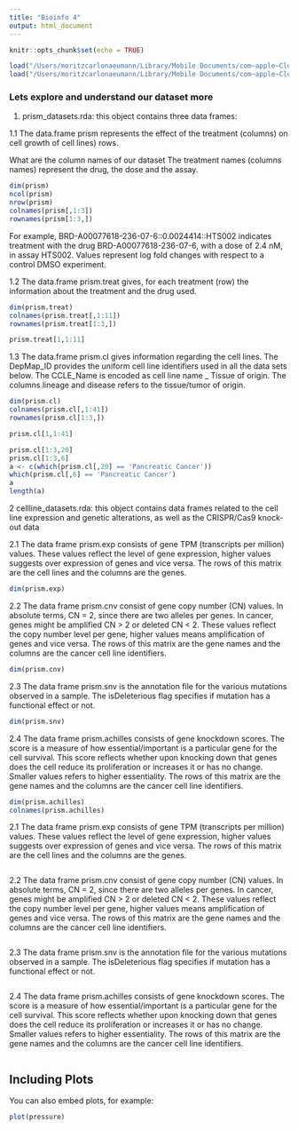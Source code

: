 ```yaml
---
title: "Bioinfo 4"
output: html_document
---
```


```r
knitr::opts_chunk$set(echo = TRUE)

load("/Users/moritzcarlonaeumann/Library/Mobile Documents/com~apple~CloudDocs/Studium/Semester/Semester 4 alles/Bioinfo 4/prism_datasets.rda")
load("/Users/moritzcarlonaeumann/Library/Mobile Documents/com~apple~CloudDocs/Studium/Semester/Semester 4 alles/Bioinfo 4/cellline_datasets.rda")

```

### Lets explore and understand our dataset more

1. prism_datasets.rda: this object contains three data frames:

1.1 The data.frame prism represents the effect of the treatment (columns) on cell growth of cell lines) rows. 

What are the column names of our dataset
The treatment names (columns names) represent the drug, the dose and the assay.

```r
dim(prism)
ncol(prism)
nrow(prism)
colnames(prism[,1:3]) 
rownames(prism[1:3,])
```
For example, BRD-A00077618-236-07-6::0.0024414::HTS002 indicates treatment with the drug BRD-A00077618-236-07-6, with a dose of 2.4 nM, in assay HTS002. Values represent log fold changes with respect to a control DMSO experiment.

1.2 The data.frame prism.treat gives, for each treatment (row) the information about the treatment and the drug used.

```r
dim(prism.treat)
colnames(prism.treat[,1:11]) 
rownames(prism.treat[1:3,])
```
```r
prism.treat[1,1:11] 
```

1.3 The data.frame prism.cl gives information regarding the cell lines. The DepMap_ID provides the uniform cell line identifiers used in all the data sets below. The CCLE_Name is encoded as cell line name _ Tissue of origin. The columns lineage and disease refers to the tissue/tumor of origin.

```r
dim(prism.cl)
colnames(prism.cl[,1:41]) 
rownames(prism.cl[1:3,])
```
```r
prism.cl[1,1:41] 

prism.cl[1:3,20] 
prism.cl[1:3,6]
a <- c(which(prism.cl[,20] == 'Pancreatic Cancer'))
which(prism.cl[,6] == 'Pancreatic Cancer')
a
length(a)

```

2 cellline_datasets.rda: this object contains data frames related to the cell line expression and genetic alterations, as well as the CRISPR/Cas9 knock-out data


2.1 The data frame prism.exp consists of gene TPM (transcripts per million) values. These values reflect the level of gene expression, higher values suggests over expression of genes and vice versa. The rows of this matrix are the cell lines and the columns are the genes.

```r
dim(prism.exp)
```

2.2 The data frame prism.cnv consist of gene copy number (CN) values. In absolute terms, CN = 2, since there are two alleles per genes. In cancer, genes might be amplified CN > 2 or deleted CN < 2. These values reflect the copy number level per gene, higher values means amplification of genes and vice versa. The rows of this matrix are the gene names and the columns are the cancer cell line identifiers.

```r
dim(prism.cnv)
```

2.3 The data frame prism.snv is the annotation file for the various mutations observed in a sample. The isDeleterious flag specifies if mutation has a functional effect or not.

```r
dim(prism.snv)
```

2.4 The data frame prism.achilles consists of gene knockdown scores. The score is a measure of how essential/important is a particular gene for the cell survival. This score reflects whether upon knocking down that genes does the cell reduce its proliferation or increases it or has no change. Smaller values refers to higher essentiality. The rows of this matrix are the gene names and the columns are the cancer cell line identifiers.

```r
dim(prism.achilles)
colnames(prism.achilles)

```

2.1 The data frame prism.exp consists of gene TPM (transcripts per million) values. These values reflect the level of gene expression, higher values suggests over expression of genes and vice versa. The rows of this matrix are the cell lines and the columns are the genes.

```r

```

2.2 The data frame prism.cnv consist of gene copy number (CN) values. In absolute terms, CN = 2, since there are two alleles per genes. In cancer, genes might be amplified CN > 2 or deleted CN < 2. These values reflect the copy number level per gene, higher values means amplification of genes and vice versa. The rows of this matrix are the gene names and the columns are the cancer cell line identifiers.

```r

```

2.3 The data frame prism.snv is the annotation file for the various mutations observed in a sample. The isDeleterious flag specifies if mutation has a functional effect or not.

```r

```

2.4 The data frame prism.achilles consists of gene knockdown scores. The score is a measure of how essential/important is a particular gene for the cell survival. This score reflects whether upon knocking down that genes does the cell reduce its proliferation or increases it or has no change. Smaller values refers to higher essentiality. The rows of this matrix are the gene names and the columns are the cancer cell line identifiers.

```r

```

## Including Plots

You can also embed plots, for example:

```r
plot(pressure)
```
